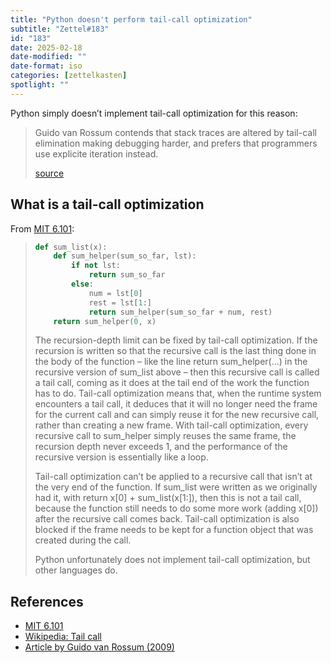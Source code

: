 ```yaml
---
title: "Python doesn't perform tail-call optimization"
subtitle: "Zettel#183"
id: "183"
date: 2025-02-18
date-modified: ""
date-format: iso
categories: [zettelkasten]
spotlight: ""
---
```

Python simply doesn't implement tail-call optimization for this reason:

> Guido van Rossum contends that stack traces are altered by tail-call elimination making debugging harder, and prefers that programmers use explicite iteration instead. 
>
> [source](https://en.wikipedia.org/wiki/Tail_call)

## What is a tail-call optimization

From [MIT 6.101](https://web.archive.org/web/20250207232634/https://py.mit.edu/fall24/readings/recursion2#_optimizations):

> ```python
> def sum_list(x):
>     def sum_helper(sum_so_far, lst):
>         if not lst:
>             return sum_so_far
>         else:
>             num = lst[0]
>             rest = lst[1:]
>             return sum_helper(sum_so_far + num, rest)
>     return sum_helper(0, x)
> ```
>
> The recursion-depth limit can be fixed by tail-call optimization. If the recursion is written so that the recursive call is the last thing done in the body of the function -- like the line return sum_helper(...) in the recursive version of sum_list above -- then this recursive call is called a tail call, coming as it does at the tail end of the work the function has to do. Tail-call optimization means that, when the runtime system encounters a tail call, it deduces that it will no longer need the frame for the current call and can simply reuse it for the new recursive call, rather than creating a new frame. With tail-call optimization, every recursive call to sum_helper simply reuses the same frame, the recursion depth never exceeds 1, and the performance of the recursive version is essentially like a loop.
>
> Tail-call optimization can't be applied to a recursive call that isn't at the very end of the function. If sum_list were written as we originally had it, with return x[0] + sum_list(x[1:]), then this is not a tail call, because the function still needs to do some more work (adding x[0]) after the recursive call comes back. Tail-call optimization is also blocked if the frame needs to be kept for a function object that was created during the call.
> 
> Python unfortunately does not implement tail-call optimization, but other languages do.

## References

* [MIT 6.101](https://web.archive.org/web/20250207232634/https://py.mit.edu/fall24/readings/recursion2#_optimizations)
* [Wikipedia: Tail call](https://en.wikipedia.org/wiki/Tail_call)
* [Article by Guido van Rossum (2009)](https://neopythonic.blogspot.com/2009/04/tail-recursion-elimination.html)
